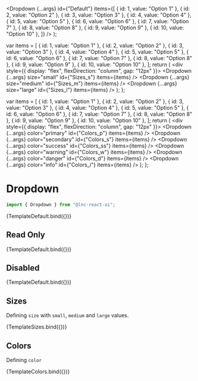 
<Meta title="Inputs/Dropdown" component={Dropdown} />

  <Dropdown
    {...args}
    id={"Default"}
    items={[
      { id: 1, value: "Option 1" },
      { id: 2, value: "Option 2" },
      { id: 3, value: "Option 3" },
      { id: 4, value: "Option 4" },
      { id: 5, value: "Option 5" },
      { id: 6, value: "Option 6" },
      { id: 7, value: "Option 7" },
      { id: 8, value: "Option 8" },
      { id: 9, value: "Option 9" },
      { id: 10, value: "Option 10" },
    ]}
  />
);

  var items = [
    { id: 1, value: "Option 1" },
    { id: 2, value: "Option 2" },
    { id: 3, value: "Option 3" },
    { id: 4, value: "Option 4" },
    { id: 5, value: "Option 5" },
    { id: 6, value: "Option 6" },
    { id: 7, value: "Option 7" },
    { id: 8, value: "Option 8" },
    { id: 9, value: "Option 9" },
    { id: 10, value: "Option 10" },
  ];
  return (
    <div style={{ display: "flex", flexDirection: "column", gap: "12px" }}>
      <Dropdown {...args} size="small" id={"Sizes_s"} items={items} />
      <Dropdown {...args} size="medium" id={"Sizes_m"} items={items} />
      <Dropdown {...args} size="large" id={"Sizes_l"} items={items} />
    </div>
  );
};

  var items = [
    { id: 1, value: "Option 1" },
    { id: 2, value: "Option 2" },
    { id: 3, value: "Option 3" },
    { id: 4, value: "Option 4" },
    { id: 5, value: "Option 5" },
    { id: 6, value: "Option 6" },
    { id: 7, value: "Option 7" },
    { id: 8, value: "Option 8" },
    { id: 9, value: "Option 9" },
    { id: 10, value: "Option 10" },
  ];
  return (
    <div style={{ display: "flex", flexDirection: "column", gap: "12px" }}>
      <Dropdown {...args} color="primary" id={"Colors_p"} items={items} />
      <Dropdown {...args} color="secondary" id={"Colors_s"} items={items} />
      <Dropdown {...args} color="success" id={"Colors_ss"} items={items} />
      <Dropdown {...args} color="warning" id={"Colors_w"} items={items} />
      <Dropdown {...args} color="danger" id={"Colors_d"} items={items} />
      <Dropdown {...args} color="info" id={"Colors_i"} items={items} />
    </div>
  );
};

# Dropdown

```jsx
import { Dropdown } from "@lnc-react-ui";
```

<Canvas withSource="open">
  <Story name="Default" args={{}}>
    {TemplateDefault.bind({})}
  </Story>
</Canvas>

<ArgsTable story="Default" />

## Read Only

<Canvas withSource="open">
  <Story
    name="Read Only"
    args={{
      readOnly: true,
      style: { width: "300px" },
    }}
  >
    {TemplateDefault.bind({})}
  </Story>
</Canvas>

## Disabled

<Canvas withSource="open">
  <Story
    name="Disabled"
    args={{
      disabled: true,
      style: { width: "300px" },
    }}
  >
    {TemplateDefault.bind({})}
  </Story>
</Canvas>

## Sizes

Defining `size` with `small`, `medium` and `large` values.

<Canvas>
  <Story name="Sizes" args={{}}>
    {TemplateSizes.bind({})}
  </Story>
</Canvas>

## Colors

Defining `color`

<Canvas>
  <Story name="Colors" args={{}}>
    {TemplateColors.bind({})}
  </Story>
</Canvas>

